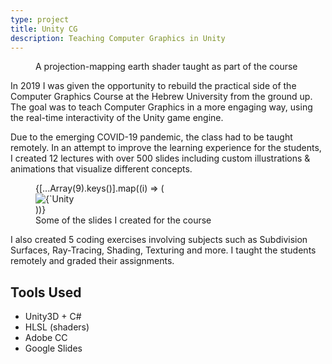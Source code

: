 ```yaml
---
type: project
title: Unity CG
description: Teaching Computer Graphics in Unity
---
```



<figure>
  <ThreeTest />
  <figcaption>
    <span>A projection-mapping earth shader taught as part of the course</span>
  </figcaption>
</figure>

In 2019 I was given the opportunity to rebuild the practical side of the
Computer Graphics Course at the Hebrew University from the ground up. The goal
was to teach Computer Graphics in a more engaging way, using the real-time
interactivity of the Unity game engine.

Due to the emerging COVID-19 pandemic, the class had to be taught remotely. In
an attempt to improve the learning experience for the students, I created 12
lectures with over 500 slides including custom illustrations & animations that
visualize different concepts.

<figure>
  <Slider Infinite={true} speed={250} autoplay autoplaySpeed={5000}>
    {[...Array(9).keys()].map((i) => (
      <div key={i}>
        <img
          src={`/projects/unity-cg/slide${i + 1}.png`}
          alt={`Unity CG Slide ${i + 1}`}
          style={{ width: "100%" }}
        />
      </div>
    ))}
  </Slider>
  <figcaption>Some of the slides I created for the course</figcaption>
</figure>

I also created 5 coding exercises involving subjects such as Subdivision
Surfaces, Ray-Tracing, Shading, Texturing and more. I taught the students
remotely and graded their assignments.

## Tools Used

- Unity3D + C#
- HLSL (shaders)
- Adobe CC
- Google Slides

